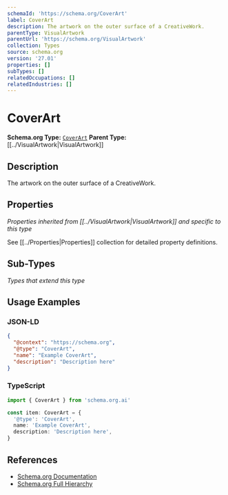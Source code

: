 ```yaml
---
schemaId: 'https://schema.org/CoverArt'
label: CoverArt
description: The artwork on the outer surface of a CreativeWork.
parentType: VisualArtwork
parentUrl: 'https://schema.org/VisualArtwork'
collection: Types
source: schema.org
version: '27.01'
properties: []
subTypes: []
relatedOccupations: []
relatedIndustries: []
---
```

# CoverArt

**Schema.org Type:** [`CoverArt`](https://schema.org/CoverArt)
**Parent Type:** [[../VisualArtwork|VisualArtwork]]

## Description

The artwork on the outer surface of a CreativeWork.

## Properties

*Properties inherited from [[../VisualArtwork|VisualArtwork]] and specific to this type*

See [[../Properties|Properties]] collection for detailed property definitions.

## Sub-Types

*Types that extend this type*

## Usage Examples

### JSON-LD

```json
{
  "@context": "https://schema.org",
  "@type": "CoverArt",
  "name": "Example CoverArt",
  "description": "Description here"
}
```

### TypeScript

```typescript
import { CoverArt } from 'schema.org.ai'

const item: CoverArt = {
  '@type': 'CoverArt',
  name: 'Example CoverArt',
  description: 'Description here',
}
```

## References

- [Schema.org Documentation](https://schema.org/CoverArt)
- [Schema.org Full Hierarchy](https://schema.org/docs/full.html)
